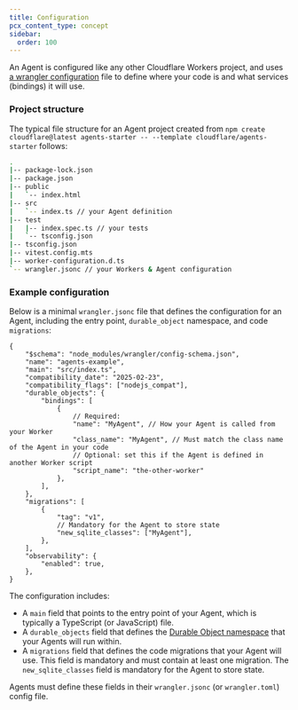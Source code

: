 ```yaml
---
title: Configuration
pcx_content_type: concept
sidebar:
  order: 100
---
```



An Agent is configured like any other Cloudflare Workers project, and uses [a wrangler configuration](/workers/wrangler/configuration/) file to define where your code is and what services (bindings) it will use.

### Project structure

The typical file structure for an Agent project created from `npm create cloudflare@latest agents-starter -- --template cloudflare/agents-starter` follows:

```sh
.
|-- package-lock.json
|-- package.json
|-- public
|   `-- index.html
|-- src
|   `-- index.ts // your Agent definition
|-- test
|   |-- index.spec.ts // your tests
|   `-- tsconfig.json
|-- tsconfig.json
|-- vitest.config.mts
|-- worker-configuration.d.ts
`-- wrangler.jsonc // your Workers & Agent configuration
```

### Example configuration

Below is a minimal `wrangler.jsonc` file that defines the configuration for an Agent, including the entry point, `durable_object` namespace, and code `migrations`:

<WranglerConfig>

```jsonc
{
	"$schema": "node_modules/wrangler/config-schema.json",
	"name": "agents-example",
	"main": "src/index.ts",
	"compatibility_date": "2025-02-23",
	"compatibility_flags": ["nodejs_compat"],
	"durable_objects": {
		"bindings": [
			{
				// Required:
				"name": "MyAgent", // How your Agent is called from your Worker
				"class_name": "MyAgent", // Must match the class name of the Agent in your code
				// Optional: set this if the Agent is defined in another Worker script
				"script_name": "the-other-worker"
			},
		],
	},
	"migrations": [
		{
			"tag": "v1",
			// Mandatory for the Agent to store state
			"new_sqlite_classes": ["MyAgent"],
		},
	],
	"observability": {
		"enabled": true,
	},
}
```

</WranglerConfig>

The configuration includes:

- A `main` field that points to the entry point of your Agent, which is typically a TypeScript (or JavaScript) file.
- A `durable_objects` field that defines the [Durable Object namespace](/durable-objects/reference/glossary/) that your Agents will run within.
- A `migrations` field that defines the code migrations that your Agent will use. This field is mandatory and must contain at least one migration. The `new_sqlite_classes` field is mandatory for the Agent to store state.

Agents must define these fields in their `wrangler.jsonc` (or `wrangler.toml`) config file.
